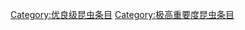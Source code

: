 {{emptycat}}
{{昆虫条目统计表}}

[[Category:优良级昆虫条目|Category:优良级昆虫条目]]
[[Category:极高重要度昆虫条目|Category:极高重要度昆虫条目]]